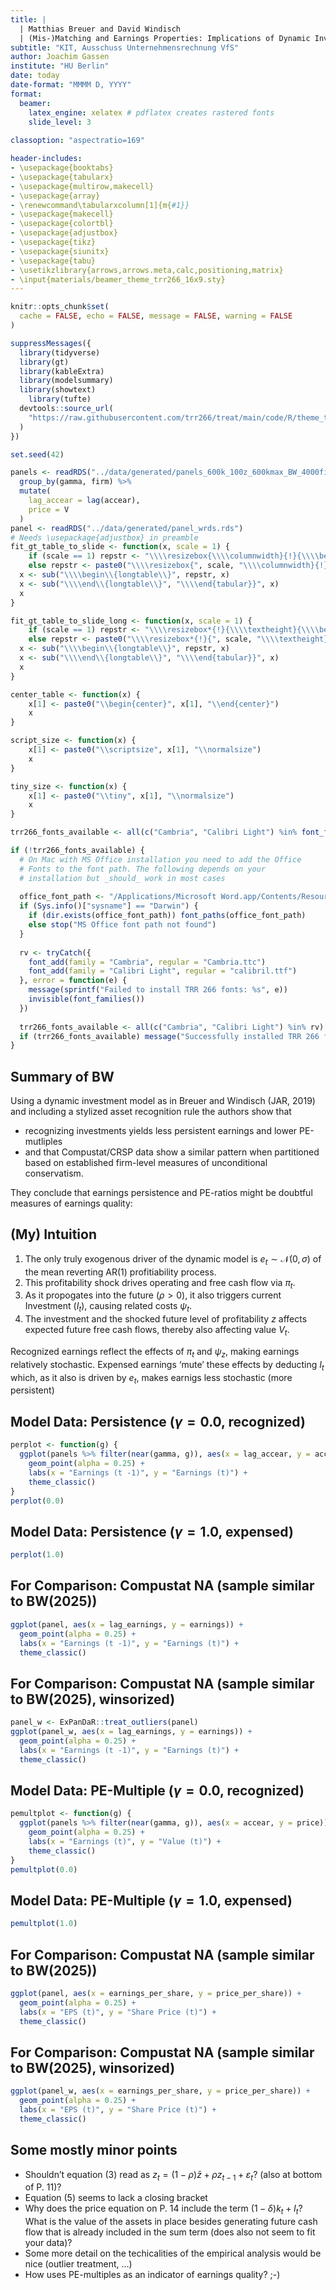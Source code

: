 ```yaml
---
title: |
  | Matthias Breuer and David Windisch 
  | (Mis-)Matching and Earnings Properties: Implications of Dynamic Investments
subtitle: "KIT, Ausschuss Unternehmensrechnung VfS" 
author: Joachim Gassen
institute: "HU Berlin"
date: today
date-format: "MMMM D, YYYY"
format: 
  beamer:
    latex_engine: xelatex # pdflatex creates rastered fonts
    slide_level: 3
    
classoption: "aspectratio=169"

header-includes:
- \usepackage{booktabs} 
- \usepackage{tabularx}
- \usepackage{multirow,makecell}
- \usepackage{array}
- \renewcommand\tabularxcolumn[1]{m{#1}}
- \usepackage{makecell}
- \usepackage{colortbl}
- \usepackage{adjustbox}
- \usepackage{tikz}
- \usepackage{siunitx}
- \usepackage{tabu}
- \usetikzlibrary{arrows,arrows.meta,calc,positioning,matrix}
- \input{materials/beamer_theme_trr266_16x9.sty}
---
```


```r
knitr::opts_chunk$set(
  cache = FALSE, echo = FALSE, message = FALSE, warning = FALSE
)

suppressMessages({
  library(tidyverse)
  library(gt)
  library(kableExtra)
  library(modelsummary)
  library(showtext)
	library(tufte)
  devtools::source_url(
    "https://raw.githubusercontent.com/trr266/treat/main/code/R/theme_trr.R"
  )
})

set.seed(42)

panels <- readRDS("../data/generated/panels_600k_100z_600kmax_BW_4000firms_25years.rds") %>%
  group_by(gamma, firm) %>%
  mutate(
    lag_accear = lag(accear),
    price = V
  )
panel <- readRDS("../data/generated/panel_wrds.rds")
# Needs \usepackage{adjustbox} in preamble
fit_gt_table_to_slide <- function(x, scale = 1) {
	if (scale == 1) repstr <- "\\\\resizebox{\\\\columnwidth}{!}{\\\\begin{tabular}"
	else repstr <- paste0("\\\\resizebox{", scale, "\\\\columnwidth}{!}{\\\\begin{tabular}")
  x <- sub("\\\\begin\\{longtable\\}", repstr, x)
  x <- sub("\\\\end\\{longtable\\}", "\\\\end{tabular}}", x)
  x
}

fit_gt_table_to_slide_long <- function(x, scale = 1) {
	if (scale == 1) repstr <- "\\\\resizebox*{!}{\\\\textheight}{\\\\begin{tabular}"
	else repstr <- paste0("\\\\resizebox*{!}{", scale, "\\\\textheight}{\\\\begin{tabular}")
  x <- sub("\\\\begin\\{longtable\\}", repstr, x)
  x <- sub("\\\\end\\{longtable\\}", "\\\\end{tabular}}", x)
  x
}

center_table <- function(x) {
	x[1] <- paste0("\\begin{center}", x[1], "\\end{center}")
	x
}

script_size <- function(x) {
	x[1] <- paste0("\\scriptsize", x[1], "\\normalsize")
	x
}

tiny_size <- function(x) {
	x[1] <- paste0("\\tiny", x[1], "\\normalsize")
	x
}
```

```r
trr266_fonts_available <- all(c("Cambria", "Calibri Light") %in% font_families())

if (!trr266_fonts_available) {
  # On Mac with MS Office installation you need to add the Office
  # Fonts to the font path. The following depends on your 
  # installation but _should_ work in most cases
  
  office_font_path <- "/Applications/Microsoft Word.app/Contents/Resources/DFonts"
  if (Sys.info()["sysname"] == "Darwin") {
    if (dir.exists(office_font_path)) font_paths(office_font_path)
    else stop("MS Office font path not found")
  }
  
  rv <- tryCatch({
    font_add(family = "Cambria", regular = "Cambria.ttc")
    font_add(family = "Calibri Light", regular = "calibril.ttf")
  }, error = function(e) {
    message(sprintf("Failed to install TRR 266 fonts: %s", e))
    invisible(font_families())        
  })
  
  trr266_fonts_available <- all(c("Cambria", "Calibri Light") %in% rv)
  if (trr266_fonts_available) message("Successfully installed TRR 266 fonts") 
}
```


## Summary of BW

Using a dynamic investment model as in Breuer and Windisch (JAR, 2019) and including a stylized asset recognition rule the authors show that 

- recognizing investments yields less persistent earnings and lower PE-mutliples
- and that Compustat/CRSP data show a similar pattern when partitioned based on established firm-level measures of unconditional conservatism.

They conclude that earnings persistence and PE-ratios might be doubtful measures of earnings quality:
\vspace{0.5cm}
\begin{quote}
Thus, our findings reveal potentially unexpected consequences of capitalizing versus expensing R\&D- and SG\&A-type expenditures for popular earnings properties, and suggest that caution is warranted when using earnings persistence and price-earnings multiples as indicators of earnings quality.
\end{quote}

## (My) Intuition

1. The only truly exogenous driver of the dynamic model is $e_t \sim \mathcal{N}(0, \sigma)$ of the mean reverting AR(1) profitiability process.
2. This profitability shock drives operating and free cash flow via $\pi_t$.
3. As it propogates into the future ($\rho > 0$), it also triggers current Investment ($I_t$), causing related costs $\psi_t$.
4. The investment and the shocked future level of profitability $z$ affects expected future free cash flows, thereby also affecting value $V_t$.

Recognized earnings reflect the effects of $\pi_t$ and $\psi_z$, making earnings relatively stochastic. Expensed earnings 'mute' these effects by deducting $I_t$ which, as it also is driven by $e_t$, makes earnigs less stochastic (more persistent) 

## Model Data: Persistence ($\gamma = 0.0$, recognized)

```r
perplot <- function(g) {
  ggplot(panels %>% filter(near(gamma, g)), aes(x = lag_accear, y = accear)) + 
    geom_point(alpha = 0.25) + 
    labs(x = "Earnings (t -1)", y = "Earnings (t)") +
    theme_classic() 
}
perplot(0.0)
```

## Model Data: Persistence ($\gamma = 1.0$, expensed)

```r
perplot(1.0)
```


## For Comparison: Compustat NA (sample similar to BW(2025))

```r
ggplot(panel, aes(x = lag_earnings, y = earnings)) + 
  geom_point(alpha = 0.25) + 
  labs(x = "Earnings (t -1)", y = "Earnings (t)") +
  theme_classic()
```

## For Comparison: Compustat NA (sample similar to BW(2025), winsorized)

```r
panel_w <- ExPanDaR::treat_outliers(panel)
ggplot(panel_w, aes(x = lag_earnings, y = earnings)) + 
  geom_point(alpha = 0.25) + 
  labs(x = "Earnings (t -1)", y = "Earnings (t)") +
  theme_classic()
```

## Model Data: PE-Multiple ($\gamma = 0.0$, recognized)

```r
pemultplot <- function(g) {
  ggplot(panels %>% filter(near(gamma, g)), aes(x = accear, y = price)) + 
    geom_point(alpha = 0.25) + 
    labs(x = "Earnings (t)", y = "Value (t)") +
    theme_classic() 
}
pemultplot(0.0)
```

## Model Data: PE-Multiple ($\gamma = 1.0$, expensed)

```r
pemultplot(1.0)
```


## For Comparison: Compustat NA (sample similar to BW(2025))

```r
ggplot(panel, aes(x = earnings_per_share, y = price_per_share)) + 
  geom_point(alpha = 0.25) + 
  labs(x = "EPS (t)", y = "Share Price (t)") +
  theme_classic()
```

## For Comparison: Compustat NA (sample similar to BW(2025), winsorized)

```r
ggplot(panel_w, aes(x = earnings_per_share, y = price_per_share)) + 
  geom_point(alpha = 0.25) + 
  labs(x = "EPS (t)", y = "Share Price (t)") +
  theme_classic()
```


## Some mostly minor points

- Shouldn't equation (3) read as $z_t = (1 − \rho)\bar{z} + \rho z_{t-1} + \varepsilon_{t}$? (also at bottom of P. 11)?
- Equation (5) seems to lack a closing bracket
- Why does the price equation on P. 14 include the term $(1 - \delta)k_t + I_t$? What is the value of the assets in place besides generating future cash flow that is already included in the sum term (does also not seem to fit your data)?
- Some more detail on the techicalities of the empirical analysis would be nice (outlier treatment, ...)
- How uses PE-multiples as an indicator of earnings quality? ;-)